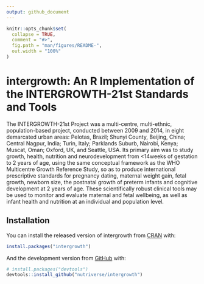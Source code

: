 ```yaml
---
output: github_document
---
```


<!-- README.md is generated from README.Rmd. Please edit that file -->

```r
knitr::opts_chunk$set(
  collapse = TRUE,
  comment = "#>",
  fig.path = "man/figures/README-",
  out.width = "100%"
)
```
# intergrowth: An R Implementation of the INTERGROWTH-21st Standards and Tools

<!-- badges: start -->
<!-- badges: end -->

The INTERGROWTH-21st Project was a multi-centre, multi-ethnic, population-based project, conducted between 2009 and 2014, in eight demarcated urban areas: Pelotas, Brazil; Shunyi County, Beijing, China; Central Nagpur, India; Turin, Italy; Parklands Suburb, Nairobi, Kenya; Muscat, Oman; Oxford, UK, and Seattle, USA. Its primary aim was to study growth, health, nutrition and neurodevelopment from <14weeks of gestation to 2 years of age, using the same conceptual framework as the WHO Multicentre Growth Reference Study, so as to produce international prescriptive standards for pregnancy dating, maternal weight gain, fetal growth, newborn size, the postnatal growth of preterm infants and cognitive development at 2 years of age. These scientifically robust clinical tools may be used to monitor and evaluate maternal and fetal wellbeing, as well as infant health and nutrition at an individual and population level.

## Installation

You can install the released version of intergrowth from [CRAN](https://CRAN.R-project.org) with:

``` r
install.packages("intergrowth")
```

And the development version from [GitHub](https://github.com/) with:

``` r
# install.packages("devtools")
devtools::install_github("nutriverse/intergrowth")
```
